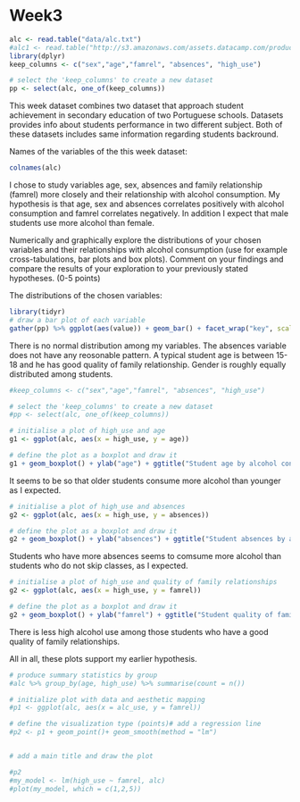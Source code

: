 # Week3



```r
alc <- read.table("data/alc.txt")
#alc1 <- read.table("http://s3.amazonaws.com/assets.datacamp.com/production/course_2218/datasets/alc.txt", sep=",", header=TRUE)
library(dplyr)
keep_columns <- c("sex","age","famrel", "absences", "high_use")

# select the 'keep_columns' to create a new dataset
pp <- select(alc, one_of(keep_columns))
```

This week dataset combines two dataset that approach student achievement in secondary education of two Portuguese schools. Datasets provides info about students performance in two different subject. Both of these datasets includes same information regarding students backround. 


Names of the variables of the this week dataset:
```r
colnames(alc)
```

I chose to study variables age, sex, absences and family relationship (famrel) more closely and their relationship with alcohol consumption. My hypothesis is that age, sex and absences correlates positively with alcohol consumption and famrel correlates negatively. In addition I expect that male students use more alcohol than female.

Numerically and graphically explore the distributions of your chosen variables and their relationships with alcohol consumption (use for example cross-tabulations, bar plots and box plots). Comment on your findings and compare the results of your exploration to your previously stated hypotheses. (0-5 points)


The distributions of the chosen variables:
```r
library(tidyr)
# draw a bar plot of each variable
gather(pp) %>% ggplot(aes(value)) + geom_bar() + facet_wrap("key", scales = "free")
```

There is no normal distribution among my variables. The absences variable does not have any reosonable pattern. A typical student age is between 15-18 and he has good quality of family relationship. Gender is roughly equally distributed among students.

```r
#keep_columns <- c("sex","age","famrel", "absences", "high_use")

# select the 'keep_columns' to create a new dataset
#pp <- select(alc, one_of(keep_columns))

# initialise a plot of high_use and age
g1 <- ggplot(alc, aes(x = high_use, y = age))

# define the plot as a boxplot and draw it
g1 + geom_boxplot() + ylab("age") + ggtitle("Student age by alcohol consumption")
```

It seems to be so that older students consume more alcohol than younger as I expected.

```r
# initialise a plot of high_use and absences
g2 <- ggplot(alc, aes(x = high_use, y = absences))

# define the plot as a boxplot and draw it
g2 + geom_boxplot() + ylab("absences") + ggtitle("Student absences by alcohol consumption")
```

Students who have more absences seems to comsume more alcohol than students who do not skip classes, as I expected.


```r
# initialise a plot of high_use and quality of family relationships
g2 <- ggplot(alc, aes(x = high_use, y = famrel))

# define the plot as a boxplot and draw it
g2 + geom_boxplot() + ylab("famrel") + ggtitle("Student quality of family relationships by alcohol consumption")
```

There is less high alcohol use among those students who have a good quality of family relationships.

All in all, these plots support my earlier hypothesis.

```r
# produce summary statistics by group
#alc %>% group_by(age, high_use) %>% summarise(count = n())
```

```r
# initialize plot with data and aesthetic mapping
#p1 <- ggplot(alc, aes(x = alc_use, y = famrel))

# define the visualization type (points)# add a regression line
#p2 <- p1 + geom_point()+ geom_smooth(method = "lm")


# add a main title and draw the plot

#p2
#my_model <- lm(high_use ~ famrel, alc)
#plot(my_model, which = c(1,2,5))
```


```r

```

